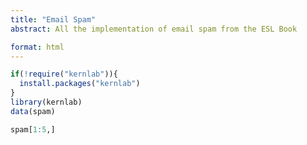 ```yaml
---
title: "Email Spam"
abstract: All the implementation of email spam from the ESL Book

format: html
---
```


```r
if(!require("kernlab")){
  install.packages("kernlab")
}
library(kernlab)
data(spam)

```

```r
spam[1:5,]

```

